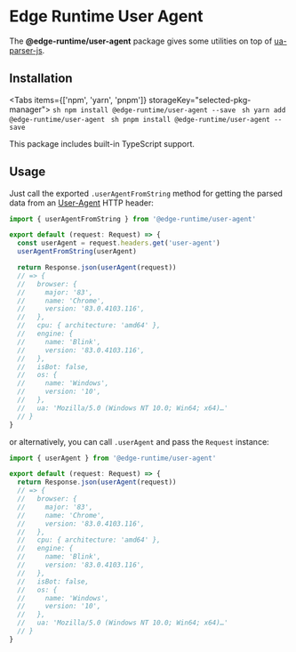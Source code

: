
# Edge Runtime User Agent

The **@edge-runtime/user-agent** package gives some utilities on top of [ua-parser-js](https://faisalman.github.io/ua-parser-js/).

## Installation

<Tabs items={['npm', 'yarn', 'pnpm']} storageKey="selected-pkg-manager">
  <Tab>
    ```sh
    npm install @edge-runtime/user-agent --save
    ```
  </Tab>
  <Tab>
    ```sh
    yarn add @edge-runtime/user-agent
    ```
  </Tab>
  <Tab>
    ```sh
    pnpm install @edge-runtime/user-agent --save
    ```
  </Tab>
</Tabs>

This package includes built-in TypeScript support.

## Usage

Just call the exported `.userAgentFromString` method for getting the parsed data from an [User-Agent](https://developer.mozilla.org/en-US/docs/Web/HTTP/Headers/User-Agent) HTTP header:

```js
import { userAgentFromString } from '@edge-runtime/user-agent'

export default (request: Request) => {
  const userAgent = request.headers.get('user-agent')
  userAgentFromString(userAgent)

  return Response.json(userAgent(request))
  // => {
  //   browser: {
  //     major: '83',
  //     name: 'Chrome',
  //     version: '83.0.4103.116',
  //   },
  //   cpu: { architecture: 'amd64' },
  //   engine: {
  //     name: 'Blink',
  //     version: '83.0.4103.116',
  //   },
  //   isBot: false,
  //   os: {
  //     name: 'Windows',
  //     version: '10',
  //   },
  //   ua: 'Mozilla/5.0 (Windows NT 10.0; Win64; x64)…'
  // }
}
```

or alternatively, you can call `.userAgent` and pass the `Request` instance:

```ts
import { userAgent } from '@edge-runtime/user-agent'

export default (request: Request) => {
  return Response.json(userAgent(request))
  // => {
  //   browser: {
  //     major: '83',
  //     name: 'Chrome',
  //     version: '83.0.4103.116',
  //   },
  //   cpu: { architecture: 'amd64' },
  //   engine: {
  //     name: 'Blink',
  //     version: '83.0.4103.116',
  //   },
  //   isBot: false,
  //   os: {
  //     name: 'Windows',
  //     version: '10',
  //   },
  //   ua: 'Mozilla/5.0 (Windows NT 10.0; Win64; x64)…'
  // }
}
```
